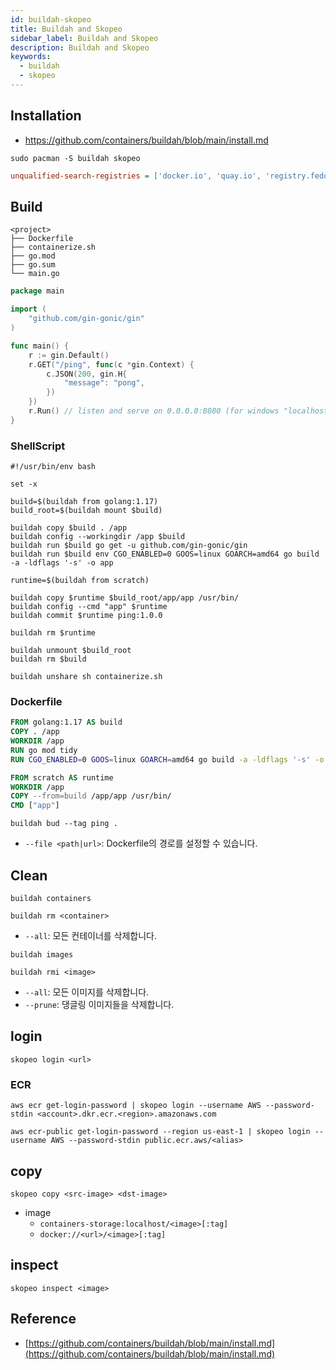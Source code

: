 ```yaml
---
id: buildah-skopeo
title: Buildah and Skopeo
sidebar_label: Buildah and Skopeo
description: Buildah and Skopeo
keywords:
  - buildah
  - skopeo
---
```


## Installation

- https://github.com/containers/buildah/blob/main/install.md

```shell
sudo pacman -S buildah skopeo
```

```ini title="/etc/containers/registries.conf"
unqualified-search-registries = ['docker.io', 'quay.io', 'registry.fedoraproject.org']
```

## Build

```shell
<project>
├── Dockerfile
├── containerize.sh
├── go.mod
├── go.sum
└── main.go
```

```go title="main.go"
package main

import (
	"github.com/gin-gonic/gin"
)

func main() {
	r := gin.Default()
	r.GET("/ping", func(c *gin.Context) {
		c.JSON(200, gin.H{
			"message": "pong",
		})
	})
	r.Run() // listen and serve on 0.0.0.0:8080 (for windows "localhost:8080")
}
```

### ShellScript

```shell title="containerize.sh"
#!/usr/bin/env bash

set -x

build=$(buildah from golang:1.17)
build_root=$(buildah mount $build)

buildah copy $build . /app
buildah config --workingdir /app $build
buildah run $build go get -u github.com/gin-gonic/gin
buildah run $build env CGO_ENABLED=0 GOOS=linux GOARCH=amd64 go build -a -ldflags '-s' -o app

runtime=$(buildah from scratch)

buildah copy $runtime $build_root/app/app /usr/bin/
buildah config --cmd "app" $runtime
buildah commit $runtime ping:1.0.0

buildah rm $runtime

buildah unmount $build_root
buildah rm $build
```

```shell
buildah unshare sh containerize.sh
```

### Dockerfile

```dockerfile
FROM golang:1.17 AS build
COPY . /app
WORKDIR /app
RUN go mod tidy
RUN CGO_ENABLED=0 GOOS=linux GOARCH=amd64 go build -a -ldflags '-s' -o app

FROM scratch AS runtime
WORKDIR /app
COPY --from=build /app/app /usr/bin/
CMD ["app"]
```

```shell
buildah bud --tag ping .
```

- `--file <path|url>`: Dockerfile의 경로를 설정할 수 있습니다.

## Clean

```shell
buildah containers
```

```shell
buildah rm <container>
```

- `--all`: 모든 컨테이너를 삭제합니다.

```shell
buildah images
```

```shell
buildah rmi <image>
```

- `--all`: 모든 이미지를 삭제합니다.
- `--prune`: 댕글링 이미지들을 삭제합니다.

## login

```shell
skopeo login <url>
```

### ECR

```shell
aws ecr get-login-password | skopeo login --username AWS --password-stdin <account>.dkr.ecr.<region>.amazonaws.com
```

```shell
aws ecr-public get-login-password --region us-east-1 | skopeo login --username AWS --password-stdin public.ecr.aws/<alias>
```

## copy

```shell
skopeo copy <src-image> <dst-image>
```

- image
  - `containers-storage:localhost/<image>[:tag]`
  - `docker://<url>/<image>[:tag]`

## inspect

```shell
skopeo inspect <image>
```

## Reference

- [https://github.com/containers/buildah/blob/main/install.md](https://github.com/containers/buildah/blob/main/install.md)
